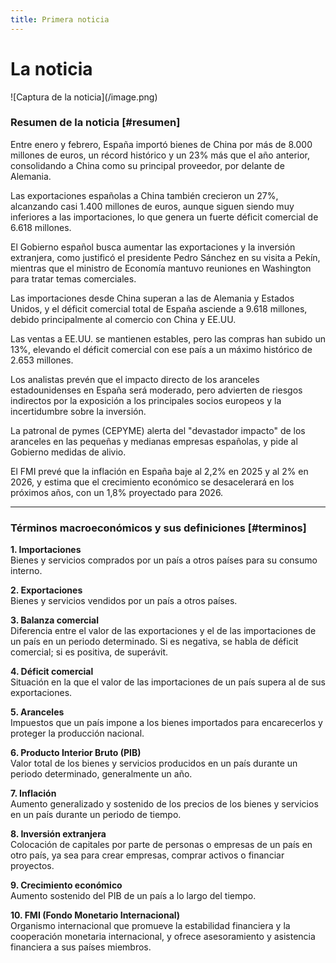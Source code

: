 ```yaml
---
title: Primera noticia
---
```


# La noticia
<Cards>
  <Card 
    title="Visita la noticia"
    href="https://www.vozpopuli.com/economia/espana-dispara-un-23-las-compras-a-china-y-alcanza-el-record-de-8000-millones-en-dos-meses.html"
  />
</Cards>
![Captura de la noticia](/image.png)


### Resumen de la noticia [#resumen]

Entre enero y febrero, España importó bienes de China por más de 8.000 millones de euros, un récord histórico y un 23% más que el año anterior, consolidando a China como su principal proveedor, por delante de Alemania.

Las exportaciones españolas a China también crecieron un 27%, alcanzando casi 1.400 millones de euros, aunque siguen siendo muy inferiores a las importaciones, lo que genera un fuerte déficit comercial de 6.618 millones.

El Gobierno español busca aumentar las exportaciones y la inversión extranjera, como justificó el presidente Pedro Sánchez en su visita a Pekín, mientras que el ministro de Economía mantuvo reuniones en Washington para tratar temas comerciales.

Las importaciones desde China superan a las de Alemania y Estados Unidos, y el déficit comercial total de España asciende a 9.618 millones, debido principalmente al comercio con China y EE.UU.

Las ventas a EE.UU. se mantienen estables, pero las compras han subido un 13%, elevando el déficit comercial con ese país a un máximo histórico de 2.653 millones.

Los analistas prevén que el impacto directo de los aranceles estadounidenses en España será moderado, pero advierten de riesgos indirectos por la exposición a los principales socios europeos y la incertidumbre sobre la inversión.

La patronal de pymes (CEPYME) alerta del "devastador impacto" de los aranceles en las pequeñas y medianas empresas españolas, y pide al Gobierno medidas de alivio.

El FMI prevé que la inflación en España baje al 2,2% en 2025 y al 2% en 2026, y estima que el crecimiento económico se desacelerará en los próximos años, con un 1,8% proyectado para 2026.

---

### Términos macroeconómicos y sus definiciones [#terminos]

**1. Importaciones**  
Bienes y servicios comprados por un país a otros países para su consumo interno.

**2. Exportaciones**  
Bienes y servicios vendidos por un país a otros países.

**3. Balanza comercial**  
Diferencia entre el valor de las exportaciones y el de las importaciones de un país en un periodo determinado. Si es negativa, se habla de déficit comercial; si es positiva, de superávit.

**4. Déficit comercial**  
Situación en la que el valor de las importaciones de un país supera al de sus exportaciones.

**5. Aranceles**  
Impuestos que un país impone a los bienes importados para encarecerlos y proteger la producción nacional.

**6. Producto Interior Bruto (PIB)**  
Valor total de los bienes y servicios producidos en un país durante un periodo determinado, generalmente un año.

**7. Inflación**  
Aumento generalizado y sostenido de los precios de los bienes y servicios en un país durante un periodo de tiempo.

**8. Inversión extranjera**  
Colocación de capitales por parte de personas o empresas de un país en otro país, ya sea para crear empresas, comprar activos o financiar proyectos.

**9. Crecimiento económico**  
Aumento sostenido del PIB de un país a lo largo del tiempo.

**10. FMI (Fondo Monetario Internacional)**  
Organismo internacional que promueve la estabilidad financiera y la cooperación monetaria internacional, y ofrece asesoramiento y asistencia financiera a sus países miembros.
